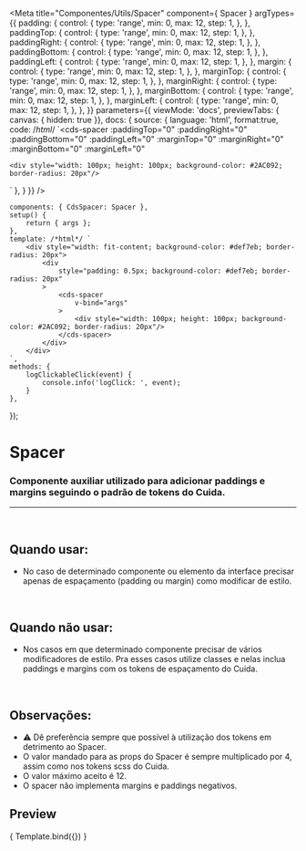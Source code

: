 
<Meta
	title="Componentes/Utils/Spacer"
	component={ Spacer }
	argTypes={{
		padding: {
			control: {
				type: 'range',
				min: 0,
				max: 12,
				step: 1,
			},
		},
		paddingTop: {
			control: {
				type: 'range',
				min: 0,
				max: 12,
				step: 1,
			},
		},
		paddingRight: {
			control: {
				type: 'range',
				min: 0,
				max: 12,
				step: 1,
			},
		},
		paddingBottom: {
			control: {
				type: 'range',
				min: 0,
				max: 12,
				step: 1,
			},
		},
		paddingLeft: {
			control: {
				type: 'range',
				min: 0,
				max: 12,
				step: 1,
			},
		},
		margin: {
			control: {
				type: 'range',
				min: 0,
				max: 12,
				step: 1,
			},
		},
		marginTop: {
			control: {
				type: 'range',
				min: 0,
				max: 12,
				step: 1,
			},
		},
		marginRight: {
			control: {
				type: 'range',
				min: 0,
				max: 12,
				step: 1,
			},
		},
		marginBottom: {
			control: {
				type: 'range',
				min: 0,
				max: 12,
				step: 1,
			},
		},
		marginLeft: {
			control: {
				type: 'range',
				min: 0,
				max: 12,
				step: 1,
			},
		},
	}}
	parameters={{
		viewMode: 'docs',
		previewTabs: { canvas: { hidden: true }},
		docs: {
			source: {
				language: 'html',
				format:true,
				code: /*html*/ 
`<cds-spacer
	:paddingTop="0"
	:paddingRight="0"
	:paddingBottom="0"
	:paddingLeft="0"
	:marginTop="0"
	:marginRight="0"
	:marginBottom="0"
	:marginLeft="0"
>
	<div style="width: 100px; height: 100px; background-color: #2AC092; border-radius: 20px"/>
</cds-spacer>`
			},
		}
	}}
/>

	components: { CdsSpacer: Spacer },
	setup() {
		return { args };
	},
	template: /*html*/ `
		<div style="width: fit-content; background-color: #def7eb; border-radius: 20px">
			<div
				style="padding: 0.5px; background-color: #def7eb; border-radius: 20px"
			>
				<cds-spacer
					v-bind="args"
				>
					<div style="width: 100px; height: 100px; background-color: #2AC092; border-radius: 20px"/>
				</cds-spacer>
			</div>
		</div>
	`,
	methods: {
		logClickableClick(event) {
			console.info('logClick: ', event);
		}
	},
});

# Spacer

### Componente auxiliar utilizado para adicionar paddings e margins seguindo o padrão de tokens do Cuida.
---
<br />

## Quando usar:
- No caso de determinado componente ou elemento da interface precisar apenas de espaçamento (padding ou margin) como modificar de estilo.

<br />

## Quando não usar:
- Nos casos em que determinado componente precisar de vários modificadores de estilo. Pra esses casos
utilize classes e nelas inclua paddings e margins com os tokens de espaçamento do Cuida.

<br />

## Observações:
- ⚠️ Dê preferência sempre que possível à utilização dos tokens em detrimento ao Spacer.
- O valor mandado para as props do Spacer é sempre multiplicado por 4, assim como nos tokens scss do Cuida.
- O valor máximo aceito é 12.
- O spacer não implementa margins e paddings negativos.

## Preview

<Canvas>
	<Story
		name="Spacer"
		args={{
			padding: 0,
			paddingTop: 0,
			paddingRight: 0,
			paddingBottom: 0,
			paddingLeft: 0,
			margin: 0,
			marginTop: 0,
			marginRight: 0,
			marginBottom: 0,
			marginLeft: 0,
		}}
	>
		{ Template.bind({}) }
	</Story>
</Canvas>

<ArgsTable story="Spacer" />
